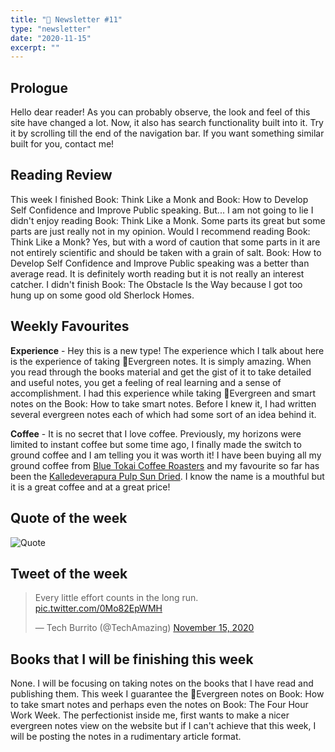 ```yaml
---
title: "📧 Newsletter #11"
type: "newsletter"
date: "2020-11-15"
excerpt: ""
---
```


## Prologue

Hello dear reader! As you can probably observe, the look and feel of this site have changed a lot. Now, it also has search functionality built into it. Try it by scrolling till the end of the navigation bar. If you want something similar built for you, contact me!

## Reading Review

This week I finished Book: Think Like a Monk and Book: How to Develop Self Confidence and Improve Public speaking. But... I am not going to lie I didn't enjoy reading Book: Think Like a Monk. Some parts its great but some parts are just really not in my opinion. Would I recommend reading Book: Think Like a Monk? Yes, but with a word of caution that some parts in it are not entirely scientific and should be taken with a grain of salt. Book: How to Develop Self Confidence and Improve Public speaking was a better than average read. It is definitely worth reading but it is not really an interest catcher. I didn't finish Book: The Obstacle Is the Way because I got too hung up on some good old Sherlock Homes.

## Weekly Favourites

**Experience** - Hey this is a new type! The experience which I talk about here is the experience of taking 🌲Evergreen notes. It is simply amazing. When you read through the books material and get the gist of it to take detailed and useful notes, you get a feeling of real learning and a sense of accomplishment. I had this experience while taking 🌲Evergreen and smart notes on the Book: How to take smart notes. Before I knew it, I had written several evergreen notes each of which had some sort of an idea behind it.

**Coffee** - It is no secret that I love coffee. Previously, my horizons were limited to instant coffee but some time ago, I finally made the switch to ground coffee and I am telling you it was worth it! I have been buying all my ground coffee from [Blue Tokai Coffee Roasters](https://bluetokaicoffee.com/) and my favourite so far has been the [Kalledeverapura Pulp Sun Dried](https://bluetokaicoffee.com/collections/coffee/products/kalledeverapura-pulp-sun-dried?variant=1309351560). I know the name is a mouthful but it is a great coffee and at a great price!

## Quote of the week

![Quote](../images/quotes/Quote-7.png)

## Tweet of the week

<blockquote className="twitter-tweet" data-dnt="true">
  <p lang="en" dir="ltr">
    Every little effort counts in the long run.
    <a href="https://t.co/0Mo82EpWMH">pic.twitter.com/0Mo82EpWMH</a>
  </p>
  &mdash; Tech Burrito (@TechAmazing)
  <a href="https://twitter.com/TechAmazing/status/1327837011395350528?ref_src=twsrc%5Etfw">
    November 15, 2020
  </a>
</blockquote>

## Books that I will be finishing this week

None. I will be focusing on taking notes on the books that I have read and publishing them. This week I guarantee the 🌲Evergreen notes on Book: How to take smart notes and perhaps even the notes on Book: The Four Hour Work Week. The perfectionist inside me, first wants to make a nicer evergreen notes view on the website but if I can't achieve that this week, I will be posting the notes in a rudimentary article format.

